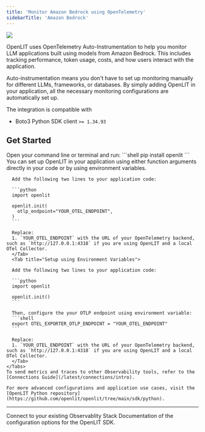 ```yaml
---
title: 'Monitor Amazon Bedrock using OpenTelemetry'
sidebarTitle: 'Amazon Bedrock'
---
```


<Frame>
  <img src="/images/docs-bedrock-banner.gif" />
</Frame>

OpenLIT uses OpenTelemetry Auto-Instrumentation to help you monitor LLM applications built using models from Amazon Bedrock. This includes tracking performance, token usage, costs, and how users interact with the application.

Auto-instrumentation means you don't have to set up monitoring manually for different LLMs, frameworks, or databases. By simply adding OpenLIT in your application, all the necessary monitoring configurations are automatically set up.

The integration is compatible with  
- Boto3 Python SDK client `>= 1.34.93` 

## Get Started 

<Steps>
    <Step title="Install OpenLIT">
      Open your command line or terminal and run:
      ```shell
      pip install openlit
      ```
    </Step>
    <Step title="Initialize OpenLIT in your Application">
    You can set up OpenLIT in your application using either function arguments directly in your code or by using environment variables.
    <Tabs>
      <Tab title="Setup using function arguments">

      Add the following two lines to your application code:

      ```python
      import openlit

      openlit.init(
        otlp_endpoint="YOUR_OTEL_ENDPOINT", 
      )
      ```

      Replace:
      1. `YOUR_OTEL_ENDPOINT` with the URL of your OpenTelemetry backend, such as `http://127.0.0.1:4318` if you are using OpenLIT and a local OTel Collector.
      </Tab>
      <Tab title="Setup using Environment Variables">
      
      Add the following two lines to your application code:

      ```python
      import openlit

      openlit.init()
      ```

      Then, configure the your OTLP endpoint using environment variable:
      ```shell
      export OTEL_EXPORTER_OTLP_ENDPOINT = "YOUR_OTEL_ENDPOINT"
      ```

      Replace:
      1. `YOUR_OTEL_ENDPOINT` with the URL of your OpenTelemetry backend, such as `http://127.0.0.1:4318` if you are using OpenLIT and a local OTel Collector. 
      </Tab>
    </Tabs>
    To send metrics and traces to other Observability tools, refer to the [Connections Guide](/latest/connections/intro).

    For more advanced configurations and application use cases, visit the [OpenLIT Python repository](https://github.com/openlit/openlit/tree/main/sdk/python).
  </Step>
</Steps>

---

<CardGroup cols={2}>
<Card title="Connections" href="/latest/connections/intro" icon='link'>
Connect to your existing Observablity Stack
</Card>
<Card title="SDK configuration" href="/latest/sdk-configuration" icon='file-code'>
Documentation of the configuration options for the OpenLIT SDK.
</Card>
</CardGroup>